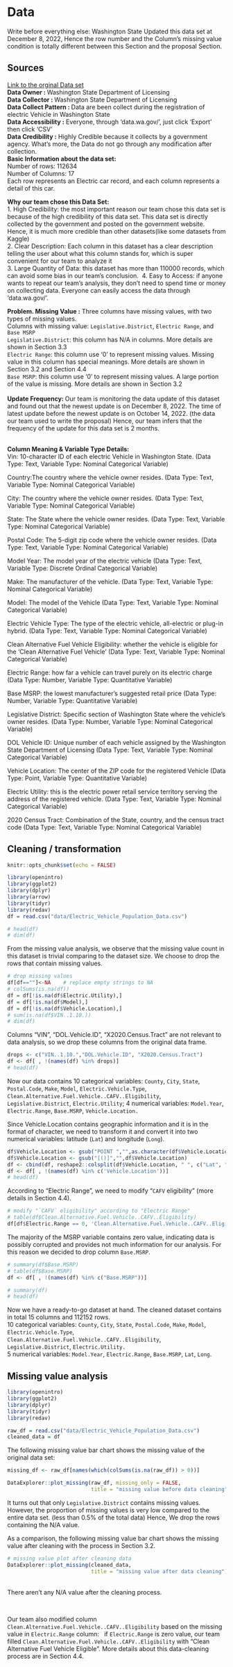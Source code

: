 # Data 

Write before everything else: Washington State Updated this data set at December 8, 2022, Hence the row number and the Column's missing value condition is totally different between this Section and the proposal Section. \

## Sources
[Link to the orginal Data set](https://data.wa.gov/Transportation/Electric-Vehicle-Population-Data/f6w7-q2d2)  \
**Data Owner : **
Washington State Department of Licensing \
**Data Collector : **Washington State Department of Licensing \
**Data Collect Pattern : ** Data are been collect during the registration of electric Vehicle in Washington State \
**Data Accessibility :** Everyone, through 'data.wa.gov/', just click 'Export' then click 'CSV' \
**Data Credibility  :** Highly Credible because it collects by a government agency. What's more, the Data do not go through any modification after collection. \
**Basic Information about the data set: ** \
Number of rows: 112634 \
Number of Columns: 17 \
Each row represents an Electric car record, and each column represents a detail of this car.\

**Why our team chose this Data Set: ** \
1. High Credibility: the most important reason our team chose this data set is because of the high credibility of this data set. This data set is directly collected by the government and posted on the government website. Hence, it is much more credible than other datasets(like some datasets from Kaggle) \
2. Clear Description: Each column in this dataset has a clear description telling the user about what this column stands for, which is super convenient for our team to analyze it \
3. Large Quantity of Data: this dataset has more than 110000 records, which can avoid some bias in our team's conclusion.\  
4. Easy to Access: if anyone wants to repeat our team's analysis, they don't need to spend time or money on collecting data. Everyone can easily access the data through 'data.wa.gov/'. \

**Problem. Missing Value :** Three columns have missing values, with two types of missing values.\
Columns with missing value: `Legislative.District`, `Electric Range`, and `Base MSRP` \
`Legislative.District`: this column has N/A in columns. More details are shown in Section 3.3 \
`Electric Range`: this column use '0' to represent missing values. Missing value in this column has special meanings. More details are shown in Section 3.2 and Section 4.4 \
`Base MSRP`: this column use '0' to represent missing values. A large portion of the value is missing. More details are shown in Section 3.2 \
\
**Update Frequency: **  Our team is monitoring the data update of this dataset and found out that the newest update is on December 8, 2022. The time of latest update before the newest update is on October 14, 2022. (the data our team used to write the proposal) Hence, our team infers that the frequency of the update for this data set is 2 months.  \


\
**Column Meaning & Variable Type Details: ** \
Vin: 10-character ID of each electric Vehicle in Washington State. (Data Type: Text, Variable Type: Nominal Categorical Variable)

Country:The country where the vehicle owner resides. (Data Type: Text, Variable Type: Nominal Categorical Variable)

City: The country where the vehicle owner resides. (Data Type: Text, Variable Type: Nominal Categorical Variable)

State: The State where the vehicle owner resides. (Data Type: Text, Variable Type: Nominal Categorical Variable)

Postal Code: The 5-digit zip code where the vehicle owner resides. (Data Type: Text, Variable Type: Nominal Categorical Variable)

Model Year: The model year of the electric vehicle (Data Type: Text, Variable Type: Discrete Ordinal Categorical Variable)

Make: The manufacturer of the vehicle. (Data Type: Text, Variable Type: Nominal Categorical Variable)

Model: The model of the Vehicle (Data Type: Text, Variable Type: Nominal Categorical Variable)

Electric Vehicle Type: The type of the electric vehicle, all-electric or plug-in hybrid. (Data Type: Text, Variable Type: Nominal Categorical Variable)

Clean Alternative Fuel Vehicle Eligibility: whether the vehicle is eligible for the ‘Clean Alternative Fuel Vehicle’ (Data Type: Text, Variable Type: Nominal Categorical Variable)

Electric Range: how far a vehicle can travel purely on its electric charge (Data Type: Number, Variable Type: Quantitative Variable)

Base MSRP: the lowest manufacturer’s suggested retail price (Data Type: Number, Variable Type: Quantitative Variable)

Legislative District: Specific section of Washington State where the vehicle’s owner resides. (Data Type: Number, Variable Type: Nominal Categorical Variable)

DOL Vehicle ID: Unique number of each vehicle assigned by the Washington State Department of Licensing (Data Type: Text, Variable Type: Nominal Categorical Variable)

Vehicle Location: The center of the ZIP code for the registered Vehicle (Data Type: Point, Variable Type: Quantitative Variable)

Electric Utility: this is the electric power retail service territory serving the address of the registered vehicle. (Data Type: Text, Variable Type: Nominal Categorical Variable)

2020 Census Tract: Combination of the State, country, and the census tract code (Data Type: Text, Variable Type: Nominal Categorical Variable)

## Cleaning / transformation

```r
knitr::opts_chunk$set(echo = FALSE)

library(openintro)
library(ggplot2)
library(dplyr)
library(arrow)
library(tidyr)
library(redav)
df = read.csv("data/Electric_Vehicle_Population_Data.csv")
```

```r
# head(df)
# dim(df)

```


From the missing value analysis, we observe that the missing value count in this dataset is trivial comparing to the dataset size. We choose to drop the rows that contain missing values. 


```r
# drop missing values
df[df==""]<-NA    # replace empty strings to NA
# colSums(is.na(df))
df = df[!is.na(df$Electric.Utility),]
df = df[!is.na(df$Model),]
df = df[!is.na(df$Vehicle.Location),]
# sum(is.na(df$VIN..1.10.))
# dim(df)
```

Columns "VIN", "DOL.Vehicle.ID", "X2020.Census.Tract" are not relevant to data analysis, so we drop these columns from the original data frame.

```r
drops <- c("VIN..1.10.","DOL.Vehicle.ID", "X2020.Census.Tract")
df <- df[ , !(names(df) %in% drops)]
# head(df)
```

Now our data contains 10 categorical variables: `County`, `City`, `State`, `Postal.Code`, `Make`, `Model`, `Electric.Vehicle.Type`, `Clean.Alternative.Fuel.Vehicle..CAFV..Eligibility`, `Legislative.District`, `Electric.Utility`;
4 numerical variables: `Model.Year`, `Electric.Range`, `Base.MSRP`, `Vehicle.Location.` \

Since Vehicle.Location contains geographic information and it is in the format of character, we need to transform it and convert it into two numerical variables: latitude (`Lat`) and longitude (`Long`). \

```r
df$Vehicle.Location <- gsub("POINT ","",as.character(df$Vehicle.Location))
df$Vehicle.Location <- gsub("[()]","",df$Vehicle.Location)
df <- cbind(df, reshape2::colsplit(df$Vehicle.Location, " ", c("Lat", "Long")))
df <- df[ , !(names(df) %in% c('Vehicle.Location'))]
# head(df)
```

According to "Electric Range", we need to modify "`CAFV` eligibility" (more details in Section 4.4).

```r
# modify "`CAFV` eligibility" according to "Electric Range"
# table(df$Clean.Alternative.Fuel.Vehicle..CAFV..Eligibility)
df[df$Electric.Range == 0, 'Clean.Alternative.Fuel.Vehicle..CAFV..Eligibility'] = "Clean Alternative Fuel Vehicle Eligible"
```

The majority of the MSRP variable contains zero value, indicating data is possibly corrupted and provides not much information for our analysis. For this reason we decided to drop column `Base.MSRP`.

```r
# summary(df$Base.MSRP)
# table(df$Base.MSRP)
df <- df[ , !(names(df) %in% c("Base.MSRP"))]
```

```r
# summary(df)
# head(df)
```

Now we have a ready-to-go dataset at hand. The cleaned dataset contains in total 15 columns and 112152 rows.  \
10 categorical variables: `County`, `City`, `State`, `Postal.Code`, `Make`, `Model`, `Electric.Vehicle.Type`, `Clean.Alternative.Fuel.Vehicle..CAFV..Eligibility`, `Legislative.District`, `Electric.Utility.` \
5 numerical variables: `Model.Year`, `Electric.Range`, `Base.MSRP`, `Lat`, `Long`.

## Missing value analysis

```r
library(openintro)
library(ggplot2)
library(dplyr)
library(tidyr)
library(redav)

raw_df = read.csv("data/Electric_Vehicle_Population_Data.csv")
cleaned_data = df
```

The following missing value bar chart shows the missing value of the original data set: \

```r

missing_df <- raw_df[names(which(colSums(is.na(raw_df)) > 0))]

DataExplorer::plot_missing(raw_df, missing_only = FALSE, 
                           title = "missing value before data cleaning")
```

It turns out that only `Legislative.District` contains missing values. However, the proportion of missing values is very low compared to the entire data set. (less than 0.5% of the total data) Hence, We drop the rows containing the N/A value.


As a comparison, the following missing value bar chart shows the missing value after cleaning with the process in Section 3.2.

```r
# missing value plot after cleaning data
DataExplorer::plot_missing(cleaned_data, 
                           title = "missing value after data cleaning")
```

\
There aren't any N/A value after the cleaning process. \

\

Our team also modified column `Clean.Alternative.Fuel.Vehicle..CAFV..Eligibility` based on the missing value in `Electric.Range` column: \ 
if `Electric.Range` is zero value, our team filled `Clean.Alternative.Fuel.Vehicle..CAFV..Eligibility` with "Clean Alternative Fuel Vehicle Eligible". More details about this data-cleaning process are in Section 4.4.




